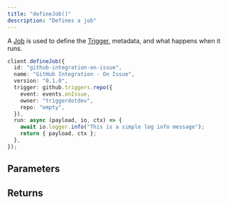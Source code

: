 ```yaml
---
title: "defineJob()"
description: "Defines a job"
---
```


A [Job](/documentation/concepts/jobs) is used to define the [Trigger](/documentation/concepts/triggers), metadata, and what happens when it runs.

<RequestExample>

```ts example
client.defineJob({
  id: "github-integration-on-issue",
  name: "GitHub Integration - On Issue",
  version: "0.1.0",
  trigger: github.triggers.repo({
    event: events.onIssue,
    owner: "triggerdotdev",
    repo: "empty",
  }),
  run: async (payload, io, ctx) => {
    await io.logger.info("This is a simple log info message");
    return { payload, ctx };
  },
});
```

</RequestExample>

## Parameters

<Snippet file="jobs/options.mdx" />

## Returns

<ResponseField name="Job instance" type="Job" />
